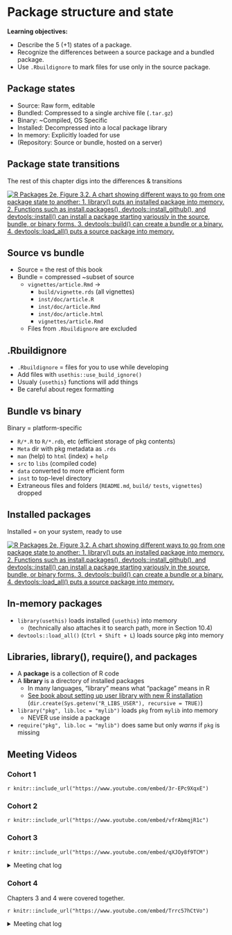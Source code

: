 # Package structure and state

**Learning objectives:**

-   Describe the 5 (+1) states of a package.
-   Recognize the differences between a source package and a bundled package.
-   Use `.Rbuildignore` to mark files for use only in the source package.

## Package states {-}

-   Source: Raw form, editable
-   Bundled: Compressed to a single archive file (`.tar.gz`)
-   Binary: ~Compiled, OS Specific
-   Installed: Decompressed into a local package library
-   In memory: Explicitly loaded for use
-   (Repository: Source or bundle, hosted on a server)

## Package state transitions {-}

The rest of this chapter digs into the differences & transitions

[![R Packages 2e, Figure 3.2. A chart showing different ways to go from one package state to another: 1. library() puts an installed package into memory. 2. Functions such as install.packages(), devtools::install_github(), and devtools::install() can install a package starting variously in the source, bundle, or binary forms. 3. devtools::build() can create a bundle or a binary. 4. devtools::load_all() puts a source package into memory.](images/03-package-structure/install-load.png)](https://r-pkgs.org/structure.html#fig-installation)

## Source vs bundle {-}

-   Source = the rest of this book
-   Bundle = compressed ~subset of source
    -   `vignettes/article.Rmd` → 
        -   `build/vignette.rds` (all vignettes)
        -   `inst/doc/article.R`
        -   `inst/doc/article.Rmd`
        -   `inst/doc/article.html`
        -   `vignettes/article.Rmd`
    -   Files from `.Rbuildignore` are excluded

## .Rbuildignore {-}

-   `.Rbuildignore` = files for you to use while developing
-   Add files with `usethis::use_build_ignore()`
-   Usualy `{usethis}` functions will add things
-   Be careful about regex formatting

## Bundle vs binary {-}

Binary = platform-specific

-   `R/*.R` to `R/*.rdb`, etc (efficient storage of pkg contents)
-   `Meta` dir with pkg metadata as `.rds`
-   `man` (help) to `html` (index) + `help`
-   `src` to `libs` (compiled code)
-   `data` converted to more efficient form
-   `inst` to top-level directory
-   Extraneous files and folders (`README.md`, `build/` `tests`, `vignettes`) dropped

## Installed packages {-}

Installed = on your system, ready to use

[![R Packages 2e, Figure 3.2. A chart showing different ways to go from one package state to another: 1. library() puts an installed package into memory. 2. Functions such as install.packages(), devtools::install_github(), and devtools::install() can install a package starting variously in the source, bundle, or binary forms. 3. devtools::build() can create a bundle or a binary. 4. devtools::load_all() puts a source package into memory.](images/03-package-structure/install-load.png)](https://r-pkgs.org/structure.html#fig-installation)

## In-memory packages {-}

-   `library(usethis)` loads installed `{usethis}` into memory
    -   (technically also attaches it to search path, more in Section 10.4)
-   `devtools::load_all()` (`Ctrl + Shift + L`) loads source pkg into memory

## Libraries, library(), require(), and packages {-}

-   A **package** is a collection of R code
-   A **library** is a directory of installed packages
    -   In many languages, "library" means what "package" means in R
    -   [See book about setting up user library with new R installation](https://r-pkgs.org/structure.html#sec-library) (`dir.create(Sys.getenv("R_LIBS_USER"), recursive = TRUE)`)
-   `library("pkg", lib.loc = "mylib")` loads `pkg` from `mylib` into memory
    -   NEVER use inside a package
-   `require("pkg", lib.loc = "mylib")` does same but only *warns* if `pkg` is missing

## Meeting Videos {-}

### Cohort 1 {-}

`r knitr::include_url("https://www.youtube.com/embed/3r-EPc9XqxE")`


### Cohort 2 {-}

`r knitr::include_url("https://www.youtube.com/embed/vfrAbmqjR1c")`


### Cohort 3 {-}

`r knitr::include_url("https://www.youtube.com/embed/qXJOy8f9TCM")`

<details>
<summary> Meeting chat log </summary>

```
00:30:11	Isabella Velásquez:	RSPM: https://www.rstudio.com/products/package-manager/
00:30:16	Isabella Velásquez:	and it’s called PyPI!
01:04:57	Isabella Velásquez:	https://pypi.org/
01:15:53	collinberke:	Microsoft’s capture of R Packages: https://mran.microsoft.com/documents/rro/reproducibility
```
</details>


### Cohort 4 {-}

Chapters 3 and 4 were covered together.

`r knitr::include_url("https://www.youtube.com/embed/Trrc57hCtVo")`

<details>
<summary> Meeting chat log </summary>

```
00:10:54	defuneste:	bad connection tonight
00:12:27	defuneste:	I was there with Oluwafemi
00:12:49	defuneste:	my main take is that I should move to quarto
00:13:46	Jamie:	Good take defuneste. Three core reasons?
00:14:26	defuneste:	new stuff will not be implemented in rmd
00:14:46	defuneste:	and rmd will just be maintained
00:16:03	Jamie:	sweet!
00:16:06	Schafer, Toryn:	https://docs.google.com/spreadsheets/d/1AlgFwMR42NjjoG2lcm0hf_pk5ZACw-n8UCwnrny91bU/edit#gid=0
00:16:46	defuneste:	surprise test !
00:24:52	defuneste:	https://www.openblas.net/
00:28:49	Schafer, Toryn:	require is designed for use inside other functions; it returns FALSE and gives a warning (rather than an error as library() does by default) if the package does not exist.
00:36:30	defuneste:	https://gitlab.com/dickoa/prepr/
00:37:04	defuneste:	her it say windows user need to add rtools
00:37:23	defuneste:	as a linux users I nened to install gmp and mpfr
00:37:29	defuneste:	needed
00:47:28	defuneste:	https://xkcd.com/1168/
00:59:38	defuneste:	sudo su -c "R -e \"install.packages('devtools')\"" this in command line to instll a package from shell as a super user
01:02:01	defuneste:	see the lengthy manual : https://cran.r-project.org/doc/manuals/r-release/R-intro.html#Invoking-R-from-the-command-line
01:03:18	Schafer, Toryn:	"/Users/torynschafer/Library/R/x86_64/4.2/library"
01:03:48	Schafer, Toryn:	Sys.getenv("R_LIBS_USER")
01:04:13	defuneste:	"/home/defuneste/R/x86_64-pc-linux-gnu-library/4.2"
01:04:18	Ryan McShane:	Mine on Windows: 
"C:\\Program Files\\R\\library"
01:09:01	defuneste:	~/ is the same for me /home/defuneste/
01:10:25	Neil Birrell:	Sorry - I need to head off as someone else has booked the meeting room. Possibly a good question to add to the sheet as well :)
01:12:39	Oluwafemi Oyedele:	Thank you !!!
01:16:16	Howard Baek:	Thanks for coming!
01:16:45	Jamie:	Thanks everyone. I have to go now. See you next week.
01:18:50	Howard Baek:	Sorry I had to leave my desk! See everyone next week.
```
</details>
